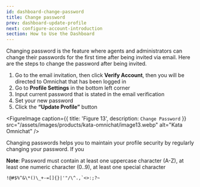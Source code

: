 ```yaml
---
id: dashboard-change-password
title: Change password
prev: dashboard-update-profile
next: configure-account-introduction
section: How to Use the Dashboard
---
```


Changing password is the feature where agents and administrators can change their passwords for the first time after being invited via email. Here are the steps to change the password after being invited.

1. Go to the email invitation, then click **Verify Account**, then you will be directed to Omnichat that has been logged in
2. Go to **Profile Settings** in the bottom left corner
3. Input current password that is stated in the email verification
4. Set your new password
5. Click the **“Update Profile”** button

<FigureImage
  caption={{ title: 'Figure 13', description: `Change Password` }}
  src="/assets/images/products/kata-omnichat/image13.webp"
  alt="Kata Omnichat"
/>

Changing passwords helps you to maintain your profile security by regularly changing your password. If you

**Note**: Password must contain at least one uppercase character (A-Z), at least one numeric character (0..9), at least one special character

```
!@#$%^&\*()\_+-=[]{}|'"/\^.,`<>:;?~
```
